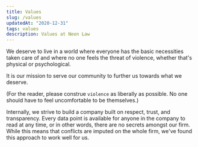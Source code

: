 ```yaml
---
title: Values
slug: /values
updatedAt: "2020-12-31"
tags: values
description: Values at Neon Law
---
```


We deserve to live in a world where everyone has the basic necessities taken
care of and where no one feels the threat of violence, whether that's physical
or psychological.

It is our mission to serve our community to further us towards what we deserve.

(For the reader, please construe `violence` as liberally as possible. No one
should have to feel uncomfortable to be themselves.)

Internally, we strive to build a company built on respect, trust, and
transparency. Every data point is available for anyone in the company to read at
any time, or in other words, there are no secrets amongst our firm. While this
means that conflicts are imputed on the whole firm, we've found this approach
to work well for us.
